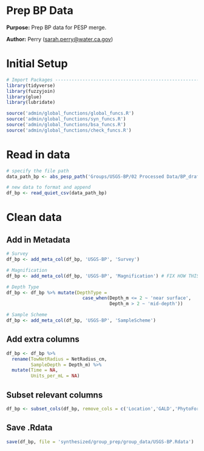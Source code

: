 # Prep BP Data

**Purpose:** Prep BP data for PESP merge.

**Author:** Perry ([sarah.perry\@water.ca.gov](mailto:sarah.perry@water.ca.gov){.email})

# Initial Setup
```r
# Import Packages ---------------------------------------------------------
library(tidyverse)
library(fuzzyjoin)
library(glue)
library(lubridate)

source('admin/global_functions/global_funcs.R')
source('admin/global_functions/syn_funcs.R')
source('admin/global_functions/bsa_funcs.R')
source('admin/global_functions/check_funcs.R')
```

# Read in data
```r
# specify the file path
data_path_bp <- abs_pesp_path('Groups/USGS-BP/02 Processed Data/BP_draft_all.csv')

# new data to format and append
df_bp <- read_quiet_csv(data_path_bp)
```

# Clean data

## Add in Metadata
```r
# Survey
df_bp <- add_meta_col(df_bp, 'USGS-BP', 'Survey')

# Magnification
df_bp <- add_meta_col(df_bp, 'USGS-BP', 'Magnification') # FIX HOW THIS WORKS

# Depth Type
df_bp <- df_bp %>% mutate(DepthType = 
                            case_when(Depth_m <= 2 ~ 'near surface',
                                      Depth_m > 2 ~ 'mid-depth'))

# Sample Scheme
df_bp <- add_meta_col(df_bp, 'USGS-BP', 'SampleScheme')
```

## Add extra columns
```r
df_bp <- df_bp %>% 
  rename(TowNetRadius = NetRadius_cm,
         SampleDepth = Depth_m) %>%
  mutate(Time = NA,
         Units_per_mL = NA)
```

## Subset relevant columns
```r
df_bp <- subset_cols(df_bp, remove_cols = c('Location','GALD','PhytoForm'))
```


## Save .Rdata
```r
save(df_bp, file = 'synthesized/group_prep/group_data/USGS-BP.Rdata')
```


